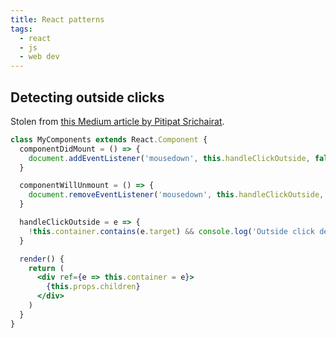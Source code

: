 ```yaml
---
title: React patterns
tags:
  - react
  - js
  - web dev
---
```


## Detecting outside clicks

Stolen from [this Medium article by Pitipat Srichairat](https://medium.com/@pitipatdop/little-neat-trick-to-capture-click-outside-react-component-5604830beb7f).

```jsx
class MyComponents extends React.Component {
  componentDidMount = () => {
    document.addEventListener('mousedown', this.handleClickOutside, false)
  }

  componentWillUnmount = () => {
    document.removeEventListener('mousedown', this.handleClickOutside, false)
  }

  handleClickOutside = e => {
    !this.container.contains(e.target) && console.log('Outside click detected!'))
  }

  render() {
    return (
      <div ref={e => this.container = e}>
        {this.props.children}
      </div>
    )
  }
}
```
